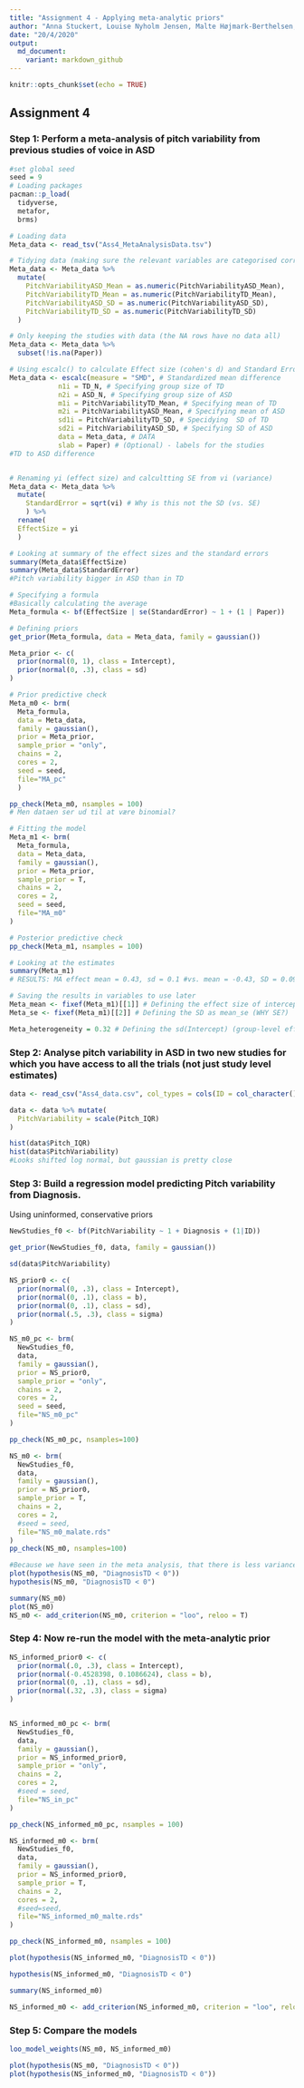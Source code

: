 ```yaml
---
title: "Assignment 4 - Applying meta-analytic priors"
author: "Anna Stuckert, Louise Nyholm Jensen, Malte Højmark-Berthelsen, Oliver Simon Jarvis"
date: "20/4/2020"
output:
  md_document:
    variant: markdown_github
---
```


```r
knitr::opts_chunk$set(echo = TRUE)
```

## Assignment 4

### Step 1: Perform a meta-analysis of pitch variability from previous studies of voice in ASD

```r
#set global seed
seed = 9
# Loading packages
pacman::p_load(
  tidyverse, 
  metafor,
  brms) 

# Loading data
Meta_data <- read_tsv("Ass4_MetaAnalysisData.tsv")

# Tidying data (making sure the relevant variables are categorised correctly)
Meta_data <- Meta_data %>%
  mutate(
    PitchVariabilityASD_Mean = as.numeric(PitchVariabilityASD_Mean),
    PitchVariabilityTD_Mean = as.numeric(PitchVariabilityTD_Mean),
    PitchVariabilityASD_SD = as.numeric(PitchVariabilityASD_SD),
    PitchVariabilityTD_SD = as.numeric(PitchVariabilityTD_SD)
  )

# Only keeping the studies with data (the NA rows have no data all)
Meta_data <- Meta_data %>%
  subset(!is.na(Paper))

# Using escalc() to calculate Effect size (cohen's d) and Standard Error (uncertainty in the Cohen's d) per each study
Meta_data <- escalc(measure = "SMD", # Standardized mean difference
            n1i = TD_N, # Specifying group size of TD
            n2i = ASD_N, # Specifying group size of ASD
            m1i = PitchVariabilityTD_Mean, # Specifying mean of TD
            m2i = PitchVariabilityASD_Mean, # Specifying mean of ASD
            sd1i = PitchVariabilityTD_SD, # Specidying  SD of TD
            sd2i = PitchVariabilityASD_SD, # Specifying SD of ASD
            data = Meta_data, # DATA
            slab = Paper) # (Optional) - labels for the studies
#TD to ASD difference


# Renaming yi (effect size) and calcultting SE from vi (variance)
Meta_data <- Meta_data %>% 
  mutate(
    StandardError = sqrt(vi) # Why is this not the SD (vs. SE)
    ) %>%
  rename(
  EffectSize = yi
  )

# Looking at summary of the effect sizes and the standard errors
summary(Meta_data$EffectSize)
summary(Meta_data$StandardError)
#Pitch variability bigger in ASD than in TD

# Specifying a formula
#Basically calculating the average
Meta_formula <- bf(EffectSize | se(StandardError) ~ 1 + (1 | Paper))

# Defining priors
get_prior(Meta_formula, data = Meta_data, family = gaussian())

Meta_prior <- c(
  prior(normal(0, 1), class = Intercept),
  prior(normal(0, .3), class = sd)
)

# Prior predictive check
Meta_m0 <- brm(
  Meta_formula,
  data = Meta_data,
  family = gaussian(),
  prior = Meta_prior,
  sample_prior = "only",
  chains = 2,
  cores = 2,
  seed = seed,
  file="MA_pc"
  )

pp_check(Meta_m0, nsamples = 100)
# Men dataen ser ud til at være binomial?

# Fitting the model
Meta_m1 <- brm(
  Meta_formula,
  data = Meta_data,
  family = gaussian(),
  prior = Meta_prior,
  sample_prior = T,
  chains = 2,
  cores = 2,
  seed = seed,
  file="MA_m0"
)

# Posterior predictive check
pp_check(Meta_m1, nsamples = 100)

# Looking at the estimates
summary(Meta_m1)
# RESULTS: MA effect mean = 0.43, sd = 0.1 #vs. mean = -0.43, SD = 0.09

# Saving the results in variables to use later
Meta_mean <- fixef(Meta_m1)[[1]] # Defining the effect size of intercept as the mean
Meta_se <- fixef(Meta_m1)[[2]] # Defining the SD as mean_se (WHY SE?)

Meta_heterogeneity = 0.32 # Defining the sd(Intercept) (group-level effects) as heterogeneity

```

### Step 2: Analyse pitch variability in ASD in two new studies for which you have access to all the trials (not just study level estimates)

```r
data <- read_csv("Ass4_data.csv", col_types = cols(ID = col_character()))

data <- data %>% mutate(
  PitchVariability = scale(Pitch_IQR)
)

hist(data$Pitch_IQR)
hist(data$PitchVariability)
#Looks shifted log normal, but gaussian is pretty close
```

### Step 3: Build a regression model predicting Pitch variability from Diagnosis.
Using uninformed, conservative priors
```r
NewStudies_f0 <- bf(PitchVariability ~ 1 + Diagnosis + (1|ID))

get_prior(NewStudies_f0, data, family = gaussian())

sd(data$PitchVariability)

NS_prior0 <- c(
  prior(normal(0, .3), class = Intercept),
  prior(normal(0, .1), class = b),
  prior(normal(0, .1), class = sd),
  prior(normal(.5, .3), class = sigma)
)

NS_m0_pc <- brm(
  NewStudies_f0,
  data,
  family = gaussian(),
  prior = NS_prior0,
  sample_prior = "only",
  chains = 2,
  cores = 2,
  seed = seed,
  file="NS_m0_pc"
)

pp_check(NS_m0_pc, nsamples=100)

NS_m0 <- brm(
  NewStudies_f0,
  data,
  family = gaussian(),
  prior = NS_prior0,
  sample_prior = T,
  chains = 2,
  cores = 2,
  #seed = seed,
  file="NS_m0_malate.rds"
)
pp_check(NS_m0, nsamples=100)

#Because we have seen in the meta analysis, that there is less variance in TD
plot(hypothesis(NS_m0, "DiagnosisTD < 0"))
hypothesis(NS_m0, "DiagnosisTD < 0")

summary(NS_m0)
plot(NS_m0)
NS_m0 <- add_criterion(NS_m0, criterion = "loo", reloo = T)
```


### Step 4: Now re-run the model with the meta-analytic prior

```r
NS_informed_prior0 <- c(
  prior(normal(.0, .3), class = Intercept),
  prior(normal(-0.4528398, 0.1086624), class = b),
  prior(normal(0, .1), class = sd),
  prior(normal(.32, .3), class = sigma)
)


NS_informed_m0_pc <- brm(
  NewStudies_f0,
  data,
  family = gaussian(),
  prior = NS_informed_prior0,
  sample_prior = "only",
  chains = 2,
  cores = 2,
  #seed = seed,
  file="NS_in_pc"
)

pp_check(NS_informed_m0_pc, nsamples = 100)

NS_informed_m0 <- brm(
  NewStudies_f0,
  data,
  family = gaussian(),
  prior = NS_informed_prior0,
  sample_prior = T,
  chains = 2,
  cores = 2,
  #seed=seed,
  file="NS_informed_m0_malte.rds"
)

pp_check(NS_informed_m0, nsamples = 100)

plot(hypothesis(NS_informed_m0, "DiagnosisTD < 0"))

hypothesis(NS_informed_m0, "DiagnosisTD < 0")

summary(NS_informed_m0)

NS_informed_m0 <- add_criterion(NS_informed_m0, criterion = "loo", reloo = T)
```

### Step 5: Compare the models


```r
loo_model_weights(NS_m0, NS_informed_m0)

plot(hypothesis(NS_m0, "DiagnosisTD < 0"))
plot(hypothesis(NS_informed_m0, "DiagnosisTD < 0"))
```
